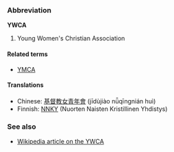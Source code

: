 ===Abbreviation===
'''YWCA'''

#Young Women's Christian Association

====Related terms====
*[[YMCA]]

====Translations====
*Chinese: [[基督教女青年會]] (jīdùjiào nǚqīngnián huì)
*Finnish: [[NNKY]] (Nuorten Naisten Kristillinen Yhdistys)

===See also===
*[[w:YWCA|Wikipedia article on the YWCA]]
